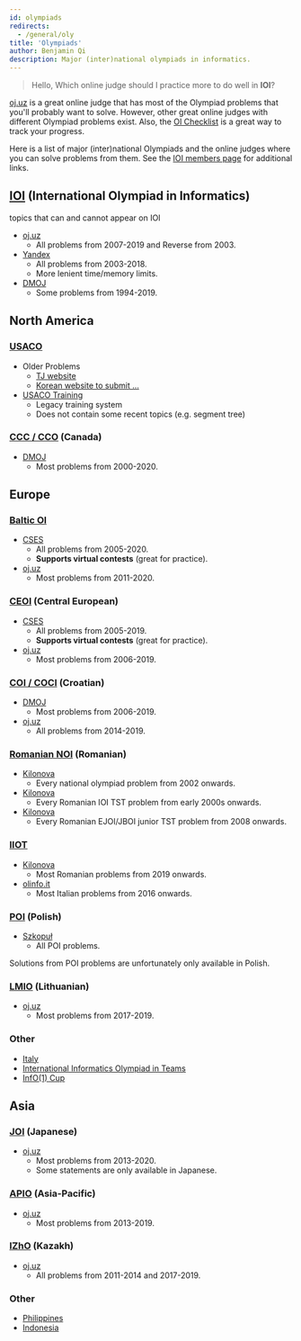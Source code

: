 ```yaml
---
id: olympiads
redirects:
  - /general/oly
title: 'Olympiads'
author: Benjamin Qi
description: Major (inter)national olympiads in informatics.
---
```


> Hello, Which online judge should I practice more to do well in **IOI**?

<!-- > The closest OJ for IOI style? -->

[oj.uz](https://oj.uz/) is a great online judge that has most of the Olympiad
problems that you'll probably want to solve. However, other great online judges
with different Olympiad problems exist. Also, the
[OI Checklist](https://oichecklist.pythonanywhere.com/) is a great way to track
your progress.

Here is a list of major (inter)national Olympiads and the online judges where
you can solve problems from them. See the
[IOI members page](https://ioinformatics.org/page/members/7) for additional
links.

## [IOI](https://ioinformatics.org/) (International Olympiad in Informatics)

<Resources>
	<Resource
		source="IOI"
		title="Syllabus"
		url="https://algo.sk/ioi-syllabus/"
		starred
	>
		topics that can and cannot appear on IOI
	</Resource>
</Resources>

- [oj.uz](https://oj.uz/problems/source/22)
  - All problems from 2007-2019 and Reverse from 2003.
- [Yandex](https://contest.yandex.com/ioi/)
  - All problems from 2003-2018.
  - More lenient time/memory limits.
- [DMOJ](https://dmoj.ca/problems/?category=5)
  - Some problems from 1994-2019.

## North America

### [USACO](http://www.usaco.org/)

- Older Problems
  - [TJ website](http://tjsct.wikidot.com/usaco/)
  - [Korean website to submit ...](https://www.acmicpc.net/category/106)
- [USACO Training](http://train.usaco.org/usacogate)
  - Legacy training system
  - Does not contain some recent topics (e.g. segment tree)

<!--
- [Article](https://www.usenix.org/legacy/bodinfo/bod/bodmarch10/future.pdf)
  - an interesting read ... -->

### [CCC / CCO](https://cemc.math.uwaterloo.ca/contests/computing.html) (Canada)

- [DMOJ](https://dmoj.ca/problems/?category=24)
  - Most problems from 2000-2020.

## Europe

### [Baltic OI](http://boi2020.lv/)

- [CSES](https://cses.fi/)
  - All problems from 2005-2020.
  - **Supports virtual contests** (great for practice).
- [oj.uz](https://oj.uz/problems/source/40)
  - Most problems from 2011-2020.

### [CEOI](http://ceoi.inf.elte.hu/) (Central European)

- [CSES](https://cses.fi/)
  - All problems from 2005-2019.
  - **Supports virtual contests** (great for practice).
- [oj.uz](https://oj.uz/problems/source/57)
  - Most problems from 2006-2019.

### [COI / COCI](http://hsin.hr/) (Croatian)

- [DMOJ](https://dmoj.ca/problems/?category=13)
  - Most problems from 2006-2019.
- [oj.uz](https://oj.uz/problems/source)
  - All problems from 2014-2019.

### [Romanian NOI](https://sepi.ro/) (Romanian)

- [Kilonova](https://kilonova.ro/problem_lists/524)
  - Every national olympiad problem from 2002 onwards.
- [Kilonova](https://kilonova.ro/problem_lists/225)
  - Every Romanian IOI TST problem from early 2000s onwards.
- [Kilonova](https://kilonova.ro/problem_lists/689)
  - Every Romanian EJOI/JBOI junior TST problem from 2008 onwards.

### [IIOT](https://iio.team/)

- [Kilonova](https://kilonova.ro/problem_lists/128)
  - Most Romanian problems from 2019 onwards.
- [olinfo.it](https://training.olinfo.it/#/tasks/1?tag=ois)
  - Most Italian problems from 2016 onwards.

<!--
<Warning>

COCI doesn't have full feedback, so upsolving problems is different from solving them in-contest.

</Warning> -->

### [POI](https://www.oi.edu.pl/l/40/) (Polish)

- [Szkopuł](https://szkopul.edu.pl/)
  - All POI problems.

<Warning>

Solutions from POI problems are unfortunately only available in Polish.

</Warning>

### [LMIO](http://online.lmio.lt/) (Lithuanian)

- [oj.uz](https://oj.uz/problems/source/430)
  - Most problems from 2017-2019.

### Other

- [Italy](https://training.olinfo.it/#/overview)
- [International Informatics Olympiad in Teams](https://iio.team/)
- [InfO(1) Cup](http://info1cup.com/)

## Asia

### [JOI](https://www.ioi-jp.org/) (Japanese)

- [oj.uz](https://oj.uz/problems/source/45)
  - Most problems from 2013-2020.
  - Some statements are only available in Japanese.

### [APIO](http://apio-olympiad.org/) (Asia-Pacific)

- [oj.uz](https://oj.uz/problems/source/26)
  - Most problems from 2013-2019.

### [IZhO](https://izho.kz/) (Kazakh)

- [oj.uz](https://oj.uz/problems/source/24)
  - All problems from 2011-2014 and 2017-2019.

### Other

- [Philippines](https://noi.ph/past-problems/)
- [Indonesia](https://tlx.toki.id/contests)

<!-- - [Australia](https://orac.amt.edu.au/) -->
